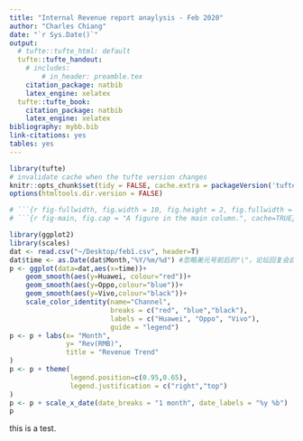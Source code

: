 ```yaml
---
title: "Internal Revenue report anaylysis - Feb 2020"
author: "Charles Chiang"
date: "`r Sys.Date()`"
output:
  # tufte::tufte_html: default
  tufte::tufte_handout:
    # includes:
        # in_header: preamble.tex  
    citation_package: natbib
    latex_engine: xelatex
  tufte::tufte_book:
    citation_package: natbib
    latex_engine: xelatex
bibliography: mybb.bib
link-citations: yes
tables: yes
---
```


```r
library(tufte)
# invalidate cache when the tufte version changes
knitr::opts_chunk$set(tidy = FALSE, cache.extra = packageVersion('tufte'))
options(htmltools.dir.version = FALSE)
```

```r

# ```{r fig-fullwidth, fig.width = 10, fig.height = 2, fig.fullwidth = TRUE, fig.cap = "A full width figure.", warning=FALSE, message=FALSE, cache=TRUE}
# ```{r fig-main, fig.cap = "A figure in the main column.", cache=TRUE}

library(ggplot2)
library(scales)
dat <- read.csv("~/Desktop/feb1.csv", header=T) 
dat$time <- as.Date(dat$Month,"%Y/%m/%d") #忽略美元号前后的"\"，论坛回复会自动把美元号解码...
p <- ggplot(data=dat,aes(x=time))+
    geom_smooth(aes(y=Huawei, colour="red"))+
    geom_smooth(aes(y=Oppo,colour="blue"))+
    geom_smooth(aes(y=Vivo,colour="black"))+
    scale_color_identity(name="Channel",
                         breaks = c("red", "blue","black"),
                         labels = c("Huawei", "Oppo", "Vivo"),
                         guide = "legend")
p <- p + labs(x= "Month",
              y= "Rev(RMB)",
              title = "Revenue Trend"
)
p <- p + theme(
               legend.position=c(0.95,0.65),
               legend.justification = c("right","top") 
)
p <- p + scale_x_date(date_breaks = "1 month", date_labels = "%y %b")
p
```

this is a test.
